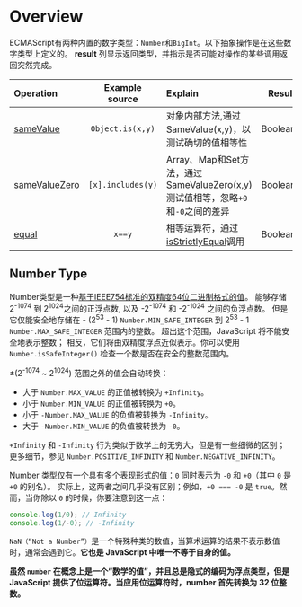 # Overview

ECMAScript有两种内置的数字类型：`Number`和`BigInt`。以下抽象操作是在这些数字类型上定义的。
**result** 列显示返回类型，并指示是否可能对操作的某些调用返回突然完成。

| Operation     | Example source	 |   Explain  | Result |
| :------------ | :--------------: | :----------- | ----------: |
| [sameValue](/operations/number/sameValue)  | `Object.is(x,y)` | 对象内部方法,通过SameValue(x,y)，以测试确切的值相等性 | Boolean
| [sameValueZero](/operations/number/sameValueZero) | `[x].includes(y)`| Array、Map和Set方法，通过SameValueZero(x,y)测试值相等，忽略`+0`和`-0`之间的差异 | Boolean
| [equal](/operations/number/equal) | `x==y`| 相等运算符，通过[isStrictlyEqual](/operations/comparison/isStrictlyEqual)调用 | Boolean



## Number Type

Number类型是一种[基于IEEE754标准的双精度64位二进制格式的值]()。
能够存储2<sup>-1074</sup> 到 2<sup>1024</sup>之间的正浮点数, 以及 -2<sup>-1074</sup> 和 -2<sup>-1024</sup> 之间的负浮点数。
但是它仅能安全地存储在 - (2<sup>53</sup> - 1) `Number.MIN_SAFE_INTEGER` 到 2<sup>53</sup> - 1 `Number.MAX_SAFE_INTEGER` 范围内的整数。
超出这个范围，JavaScript 将不能安全地表示整数；
相反，它们将由双精度浮点近似表示。你可以使用 `Number.isSafeInteger()` 检查一个数是否在安全的整数范围内。

±(2<sup>-1074</sup> ~ 2<sup>1024</sup>) 范围之外的值会自动转换：

- 大于 `Number.MAX_VALUE` 的正值被转换为 `+Infinity`。
- 小于 `Number.MIN_VALUE` 的正值被转换为 `+0`。
- 小于 `-Number.MAX_VALUE` 的负值被转换为 `-Infinity`。
- 大于 `-Number.MIN_VALUE` 的负值被转换为 `-0`。

`+Infinity` 和 `-Infinity` 行为类似于数学上的无穷大，但是有一些细微的区别；更多细节，参见 `Number.POSITIVE_INFINITY` 和 `Number.NEGATIVE_INFINITY`。

Number 类型仅有一个具有多个表现形式的值：`0` 同时表示为 `-0` 和 `+0`（其中 `0` 是 `+0` 的别名）。
实际上，这两者之间几乎没有区别；例如，`+0 === -0` 是 `true`。然而，当你除以 `0` 的时候，你要注意到这一点：

```ts
console.log(1/0); // Infinity
console.log(1/-0); // -Infinity
```

`NaN（“Not a Number”）`是一个特殊种类的数值，当算术运算的结果不表示数值时，通常会遇到它。**它也是 JavaScript 中唯一不等于自身的值。**

**虽然 `number` 在概念上是一个“数学的值”，并且总是隐式的编码为浮点类型，但是 JavaScript 提供了位运算符。当应用位运算符时，number 首先转换为 32 位整数。**

